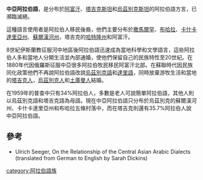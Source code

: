 {{Infobox language
|name=中亚阿拉伯语
|states=[[阿富汗|阿富汗]]，[[伊朗|伊朗]]，[[塔吉克斯坦|塔吉克斯坦]]，[[乌兹别克斯坦|乌兹别克斯坦]]
|speakers={{sigfig|6,700|1}}
|date=1967<!--all 3 figs from same source per E13-->
|ref=e13
|familycolor=Afro-Asiatic
|fam2=[[闪米特语族|闪米特语族]]
|fam3=[[中闪米特语支|中闪米特语支]]
|fam4={{le|南中闪米特语支|South Central Semitic languages}}
|fam5=[[阿拉伯语|阿拉伯语]]
|dia1=[[呼罗珊阿拉伯语|呼罗珊阿拉伯语]]
|lc1=abh|ld1=塔吉克阿拉伯语
|lc2=auz|ld2=乌兹别克阿拉伯语
|glotto=afgh1238
|glottorefname=Afghanistan–Uzbekistan Arabic
}}
'''中亞阿拉伯語'''，是分布於[[阿富汗|阿富汗]]、[[塔吉克斯坦|塔吉克斯坦]]和[[烏茲別克斯坦|烏茲別克斯坦]]的阿拉伯語方言，已瀕臨滅絕。

這種語言使用者是阿拉伯人移民後裔，他們主要分布於[[撒馬爾罕|撒馬爾罕]]、[[布哈拉|布哈拉]]、[[卡什卡達里亞州|卡什卡達里亞州]]、[[蘇爾漢河州|蘇爾漢河州]]，塔吉克的[[哈特隆州|哈特隆州]]和阿富汗。

8世紀伊斯蘭教征服河中地區後阿拉伯語迅速成為當地科學和文學語言，這些阿拉伯人多和當地人分開生活並內部通婚，使他們保留自己的民族特性至20世紀。在1880年代因俄羅斯征服中亞很多阿拉伯牧民移民阿富汗北部。在蘇聯時代因民族同化政策他們不再說阿拉伯語改說[[烏茲別克語|烏茲別克語]]和[[達里語|達里語]]，同時放棄游牧生活和當地的[[塔吉克人|塔吉克人]]，[[乌兹别克族|烏茲別克人]]和[[土庫曼人|土庫曼人]]結婚。

在1959年的普查中只有34%阿拉伯人，多數是老人可說簡單阿拉伯語，其他人則以烏茲別克語和塔吉克語為母語。現在中亞阿拉伯語只分布於烏茲別克的蘇爾漢河州、卡什卡達里亞州和布哈拉五條村落中，而在塔吉克則還有35.7%阿拉伯人說中亞阿拉伯語。

==參考==
*Ulrich Seeger, On the Relationship of the Central Asian Arabic Dialects (translated from German to English by Sarah Dickins)
{{Varieties of Arabic}}

[[category:阿拉伯語族|category:阿拉伯語族]]
